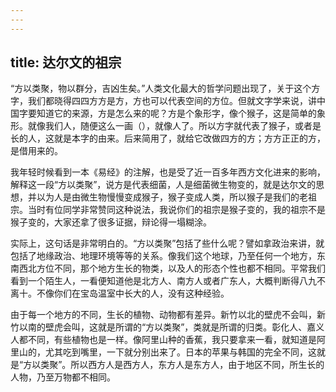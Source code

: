 ```yaml
---
---
---
```

title: 达尔文的祖宗
---




“方以类聚，物以群分，吉凶生矣。”人类文化最大的哲学问题出现了，关于这个方字，我们都晓得四四方方是方，方也可以代表空间的方位。但就文字学来说，讲中国字要知道它的来源，方是怎么来的呢？方是个象形字，像个猴子，这是简单的象形。就像我们人，随便这么一画（），就像人了。所以方字就代表了猴子，或者是长的人，这就是本字的由来。后来简用了，就给它改做四方的方；方方正正的方，是借用来的。

我年轻时候看到一本《易经》的注解，也是受了近一百多年西方文化进来的影响，解释这一段“方以类聚”，说方是代表细菌，人是细菌微生物变的，就是达尔文的思想，并以为人是由微生物慢慢变成猴子，猴子变成人类，所以猴子是我们的老祖宗。当时有位同学非常赞同这种说法，我说你们的祖宗是猴子变的，我的祖宗不是猴子变的，大家还拿了很多证据，辩论得一塌糊涂。

实际上，这句话是非常明白的。“方以类聚”包括了些什么呢？譬如拿政治来讲，就包括了地缘政治、地理环境等等的关系。像我们这个地球，乃至任何一个地方，东南西北方位不同，那个地方生长的物类，以及人的形态个性也都不相同。平常我们看到一个陌生人，一看便知道他是北方人、南方人或者广东人，大概判断得八九不离十。不像你们在宝岛温室中长大的人，没有这种经验。

由于每一个地方的不同，生长的植物、动物都有差异。新竹以北的壁虎不会叫，新竹以南的壁虎会叫，这就是所谓的“方以类聚”，类就是所谓的归类。彰化人、嘉义人都不同，有些植物也是一样。像阿里山种的香蕉，我只要拿来一看，就知道是阿里山的，尤其吃到嘴里，一下就分别出来了。日本的苹果与韩国的完全不同，这就是“方以类聚”。所以西方人是西方人，东方人是东方人，由于地区不同，所生长的人物，乃至万物都不相同。